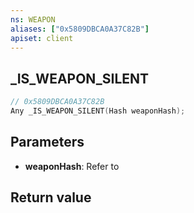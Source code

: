 ```yaml
---
ns: WEAPON
aliases: ["0x5809DBCA0A37C82B"]
apiset: client
---
```

## _IS_WEAPON_SILENT

```c
// 0x5809DBCA0A37C82B
Any _IS_WEAPON_SILENT(Hash weaponHash);
```


## Parameters
* **weaponHash**: Refer to <EmbeddedEnum name="eWeaponHash" />

## Return value
